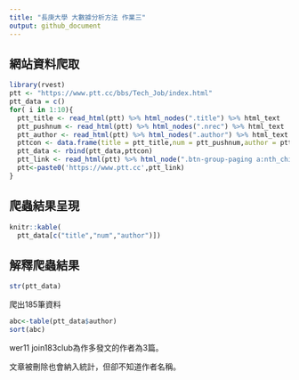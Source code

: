 ```yaml
---
title: "長庚大學 大數據分析方法 作業三"
output: github_document
---
```




## 網站資料爬取
```r
library(rvest)
ptt <- "https://www.ptt.cc/bbs/Tech_Job/index.html"
ptt_data = c()
for( i in 1:10){
  ptt_title <- read_html(ptt) %>% html_nodes(".title") %>% html_text
  ptt_pushnum <- read_html(ptt) %>% html_nodes(".nrec") %>% html_text
  ptt_author <- read_html(ptt) %>% html_nodes(".author") %>% html_text
  pttcon <- data.frame(title = ptt_title,num = ptt_pushnum,author = ptt_author) 
  ptt_data <- rbind(ptt_data,pttcon)
  ptt_link <- read_html(ptt) %>% html_node(".btn-group-paging a:nth_child(2)") %>% html_attr("href")
  ptt<-paste0('https://www.ptt.cc',ptt_link)
}
```

## 爬蟲結果呈現
```r
knitr::kable(
  ptt_data[c("title","num","author")])
```

## 解釋爬蟲結果 
```r
str(ptt_data)
```

爬出185筆資料

```r
abc<-table(ptt_data$author)
sort(abc)
```

wer11  join183club為作多發文的作者為3篇。

文章被刪除也會納入統計，但卻不知道作者名稱。

